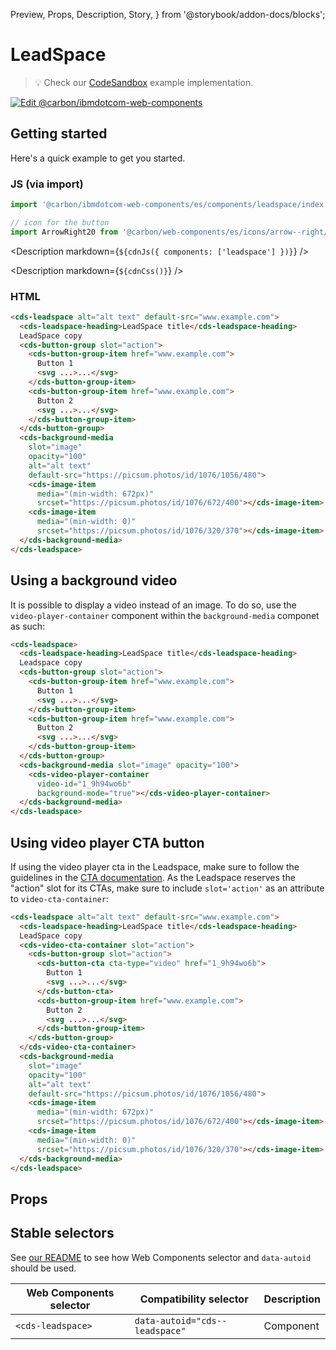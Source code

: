   Preview,
  Props,
  Description,
  Story,
} from '@storybook/addon-docs/blocks';

# LeadSpace

> 💡 Check our
> [CodeSandbox](https://githubbox.com/carbon-design-system/carbon-for-ibm-dotcom/tree/main/packages/web-components/examples/codesandbox/components/leadspace)
> example implementation.

[![Edit @carbon/ibmdotcom-web-components](https://codesandbox.io/static/img/play-codesandbox.svg)](https://githubbox.com/carbon-design-system/carbon-for-ibm-dotcom/tree/main/packages/web-components/examples/codesandbox/components/leadspace)

## Getting started

Here's a quick example to get you started.

### JS (via import)

```javascript
import '@carbon/ibmdotcom-web-components/es/components/leadspace/index.js';

// icon for the button
import ArrowRight20 from '@carbon/web-components/es/icons/arrow--right/20.js';
```

<Description markdown={`${cdnJs({ components: ['leadspace'] })}`} />

<Description markdown={`${cdnCss()}`} />

### HTML

```html
<cds-leadspace alt="alt text" default-src="www.example.com">
  <cds-leadspace-heading>LeadSpace title</cds-leadspace-heading>
  LeadSpace copy
  <cds-button-group slot="action">
    <cds-button-group-item href="www.example.com">
      Button 1
      <svg ...>...</svg>
    </cds-button-group-item>
    <cds-button-group-item href="www.example.com">
      Button 2
      <svg ...>...</svg>
    </cds-button-group-item>
  </cds-button-group>
  <cds-background-media
    slot="image"
    opacity="100"
    alt="alt text"
    default-src="https://picsum.photos/id/1076/1056/480">
    <cds-image-item
      media="(min-width: 672px)"
      srcset="https://picsum.photos/id/1076/672/400"></cds-image-item>
    <cds-image-item
      media="(min-width: 0)"
      srcset="https://picsum.photos/id/1076/320/370"></cds-image-item>
  </cds-background-media>
</cds-leadspace>
```

## Using a background video

It is possible to display a video instead of an image. To do so, use the
`video-player-container` component within the `background-media` componet as
such:

```html
<cds-leadspace>
  <cds-leadspace-heading>LeadSpace title</cds-leadspace-heading>
  Leadspace copy
  <cds-button-group slot="action">
    <cds-button-group-item href="www.example.com">
      Button 1
      <svg ...>...</svg>
    </cds-button-group-item>
    <cds-button-group-item href="www.example.com">
      Button 2
      <svg ...>...</svg>
    </cds-button-group-item>
  </cds-button-group>
  <cds-background-media slot="image" opacity="100">
    <cds-video-player-container
      video-id="1_9h94wo6b"
      background-mode="true"></cds-video-player-container>
  </cds-background-media>
</cds-leadspace>
```

## Using video player CTA button

If using the video player cta in the Leadspace, make sure to follow the
guidelines in the
[CTA documentation](/?path=/docs/components-cta--text#using-a-video-player). As
the Leadspace reserves the "action" slot for its CTAs, make sure to include
`slot='action'` as an attribute to `video-cta-container`:

```html
<cds-leadspace alt="alt text" default-src="www.example.com">
  <cds-leadspace-heading>LeadSpace title</cds-leadspace-heading>
  LeadSpace copy
  <cds-video-cta-container slot="action">
    <cds-button-group slot="action">
      <cds-button-cta cta-type="video" href="1_9h94wo6b">
        Button 1
        <svg ...>...</svg>
      </cds-button-cta>
      <cds-button-group-item href="www.example.com">
        Button 2
        <svg ...>...</svg>
      </cds-button-group-item>
    </cds-button-group>
  </cds-video-cta-container>
  <cds-background-media
    slot="image"
    opacity="100"
    alt="alt text"
    default-src="https://picsum.photos/id/1076/1056/480">
    <cds-image-item
      media="(min-width: 672px)"
      srcset="https://picsum.photos/id/1076/672/400"></cds-image-item>
    <cds-image-item
      media="(min-width: 0)"
      srcset="https://picsum.photos/id/1076/320/370"></cds-image-item>
  </cds-background-media>
</cds-leadspace>
```

## Props

<Props of="cds-leadspace" />

## Stable selectors

See
[our README](https://github.com/carbon-design-system/carbon-for-ibm-dotcom/tree/main/packages/web-components#stable-selectors-for-analytics-and-integratione2e-testing-in-web-components)
to see how Web Components selector and `data-autoid` should be used.

| Web Components selector | Compatibility selector         | Description |
| ----------------------- | ------------------------------ | ----------- |
| `<cds-leadspace>`       | `data-autoid="cds--leadspace"` | Component   |

<Description markdown={contributing} />
